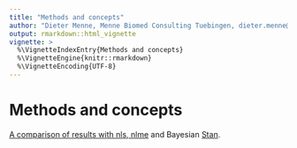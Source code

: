 ```yaml
---
title: "Methods and concepts"
author: "Dieter Menne, Menne Biomed Consulting Tuebingen, dieter.menne@menne-biomed.de"
output: rmarkdown::html_vignette
vignette: >
  %\VignetteIndexEntry{Methods and concepts} 
  %\VignetteEngine{knitr::rmarkdown}
  %\VignetteEncoding{UTF-8}
---
```


# Methods and concepts

[A comparison of results with nls, nlme](http://menne-biomed.de/blog/breath-test-stan) and Bayesian [Stan](http://www.mc-stan.org).
